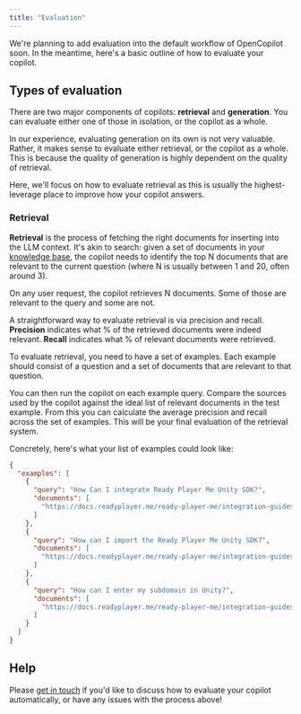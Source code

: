 ```yaml
---
title: "Evaluation"
---
```


We're planning to add evaluation into the default workflow of OpenCopilot soon. In the meantime, here's a basic outline of how to evaluate your copilot.

## Types of evaluation

There are two major components of copilots: **retrieval** and **generation**. You can evaluate either one of those in isolation, or the copilot as a whole.

In our experience, evaluating generation on its own is not very valuable. Rather, it makes sense to evaluate either retrieval, or the copilot as a whole. This is because the quality of generation is highly dependent on the quality of retrieval.

Here, we'll focus on how to evaluate retrieval as this is usually the highest-leverage place to improve how your copilot answers.

### Retrieval

**Retrieval** is the process of fetching the right documents for inserting into the LLM context. It's akin to search: given a set of documents in your [knowledge base](/create/knowledge-base), the copilot needs to identify the top N documents that are relevant to the current question (where N is usually between 1 and 20, often around 3).

On any user request, the copilot retrieves N documents. Some of those are relevant to the query and some are not.

A straightforward way to evaluate retrieval is via precision and recall. **Precision** indicates what % of the retrieved documents were indeed relevant. **Recall** indicates what % of relevant documents were retrieved.

To evaluate retrieval, you need to have a set of examples. Each example should consist of a question and a set of documents that are relevant to that question.

You can then run the copilot on each example query. Compare the sources used by the copilot against the ideal list of relevant documents in the test example. From this you can calculate the average precision and recall across the set of examples. This will be your final evaluation of the retrieval system.

Concretely, here's what your list of examples could look like:

```json
{
  "examples": [
    {
      "query": "How Can I integrate Ready Player Me Unity SDK?",
      "documents": [
        "https://docs.readyplayer.me/ready-player-me/integration-guides/unity/quickstart"
      ]
    },
    {
      "query": "How can I import the Ready Player Me Unity SDK?",
      "documents": [
        "https://docs.readyplayer.me/ready-player-me/integration-guides/unity/quickstart"
      ]
    },
    {
      "query": "How can I enter my subdomain in Unity?",
      "documents": [
        "https://docs.readyplayer.me/ready-player-me/integration-guides/unity/quickstart"
      ]
    }
  ]
}
```

## Help

Please [get in touch](/welcome/introduction#getting-help) if you'd like to discuss how to evaluate your copilot automatically, or have any issues with the process above!

